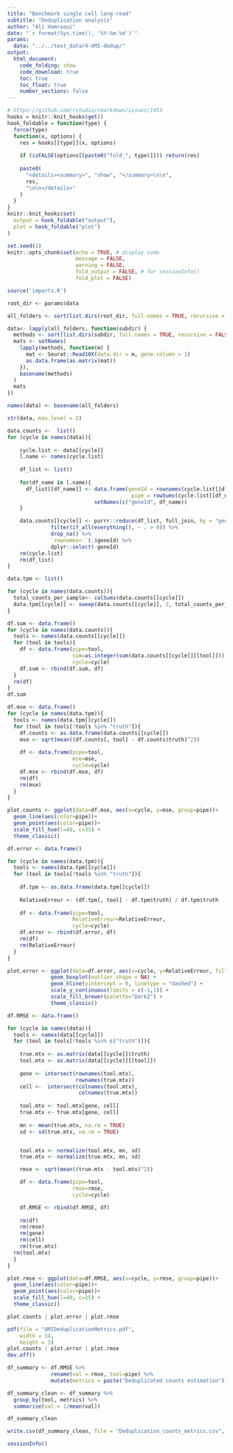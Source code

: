 ```yaml
---
title: "Benchmark single cell long-read"
subtitle: "Deduplication analysis"
author: "Ali Hamraoui"
date: "`r format(Sys.time(), '%Y-%m-%d')`"
params:
  data: "../../test_data/4-UMI-dedup/"
output:
  html_document:
    code_folding: show
    code_download: true
    toc: true
    toc_float: true
    number_sections: false
---
```


<style>
body {
text-align: justify}
</style>

<!-- Automatically computes and prints in the output the running time for any code chunk -->
```r
# https://github.com/rstudio/rmarkdown/issues/1453
hooks = knitr::knit_hooks$get()
hook_foldable = function(type) {
  force(type)
  function(x, options) {
    res = hooks[[type]](x, options)
    
    if (isFALSE(options[[paste0("fold_", type)]])) return(res)
    
    paste0(
      "<details><summary>", "show", "</summary>\n\n",
      res,
      "\n\n</details>"
    )
  }
}
knitr::knit_hooks$set(
  output = hook_foldable("output"),
  plot = hook_foldable("plot")
)
```

<!-- Set default parameters for all chunks -->
```r
set.seed(1)
knitr::opts_chunk$set(echo = TRUE, # display code
                      message = FALSE,
                      warning = FALSE,
                      fold_output = FALSE, # for sessionInfo()
                      fold_plot = FALSE)
```

```r
source('imports.R')
```

```r
root_dir <- params$data
```

```r
all_folders <- sort(list.dirs(root_dir, full.names = TRUE, recursive = FALSE))

data<- lapply(all_folders, function(subdir) {
  methods <- sort(list.dirs(subdir, full.names = TRUE, recursive = FALSE))
  mats <- setNames(
    lapply(methods, function(m) {
      mat <- Seurat::Read10X(data.dir = m, gene.column = 1)
      as.data.frame(as.matrix(mat))
    }),
    basename(methods)
  )
  mats
})

names(data) <- basename(all_folders)

str(data, max.level = 2)
```

```r
data.counts <-  list()
for (cycle in names(data)){
  
    cycle.list <- data[[cycle]]
    l.name <- names(cycle.list) 
    
    df_list <- list()
    
    for(df_name in l.name){
      df_list[[df_name]] <- data.frame(geneId = rownames(cycle.list[[df_name]]),
                                        pipe = rowSums(cycle.list[[df_name]])) %>%
                            setNames(c("geneId", df_name))
    }

    data.counts[[cycle]] <- purrr::reduce(df_list, full_join, by = "geneId") %>%
              filter(if_all(everything(), ~ . > 0)) %>%
              drop_na() %>%
              `rownames<-`(.$geneId) %>%
              dplyr::select(-geneId)
    rm(cycle.list)
    rm(df_list)
}
```

```r
data.tpm <- list()

for (cycle in names(data.counts)){
  total_counts_per_sample<- colSums(data.counts[[cycle]])
  data.tpm[[cycle]] <- sweep(data.counts[[cycle]], 2, total_counts_per_sample, FUN = "/") * 1e6
}
```


```r
df.sum <- data.frame()
for (cycle in names(data.counts)){
  tools <- names(data.counts[[cycle]])
  for (tool in tools){
    df <- data.frame(pipe=tool,
                     sum=as.integer(sum(data.counts[[cycle]][[tool]])),
                     cycle=cycle)
    df.sum <- rbind(df.sum, df)
  } 
  rm(df)
}
df.sum
```

```r
df.mse <- data.frame()
for (cycle in names(data.tpm)){
  tools <- names(data.tpm[[cycle]])
  for (tool in tools[!tools %in% "truth"]){
    df.counts <- as.data.frame(data.counts[[cycle]])
    mse <- sqrt(mean((df.counts[, tool] - df.counts$truth)^2))
  
    df <- data.frame(pipe=tool,
                     mse=mse,
                     cycle=cycle)
    df.mse <- rbind(df.mse, df)
    rm(df)
    rm(mse)
  }
}
```

```r
plot.counts <- ggplot(data=df.mse, aes(x=cycle, y=mse, group=pipe))+
  geom_line(aes(color=pipe))+
  geom_point(aes(color=pipe))+
  scale_fill_hue(l=40, c=35) +
  theme_classic()
```

```r
df.error <- data.frame()

for (cycle in names(data.tpm)){
  tools <- names(data.tpm[[cycle]])
  for (tool in tools[!tools %in% "truth"]){
    
    df.tpm <- as.data.frame(data.tpm[[cycle]])
    
    RelativeErreur <- (df.tpm[, tool] - df.tpm$truth) / df.tpm$truth
    
    df <- data.frame(pipe=tool,
                     RelativeErreur=RelativeErreur,
                     cycle=cycle)
    df.error <- rbind(df.error, df)
    rm(df)
    rm(RelativeErreur)
  }
}
```

```r
plot.error <- ggplot(data=df.error, aes(x=cycle, y=RelativeErreur, fill=pipe)) +
              geom_boxplot(outlier.shape = NA) + 
              geom_hline(yintercept = 0, linetype = "dashed") +
              scale_y_continuous(limits = c(-1,1)) +
              scale_fill_brewer(palette="Dark2") +
              theme_classic()
```

```r
df.RMSE <- data.frame()

for (cycle in names(data)){
  tools <- names(data[[cycle]])
  for (tool in tools[!tools %in% c("truth")]){
    
    true.mtx <- as.matrix(data[[cycle]]$truth)
    tool.mtx <- as.matrix(data[[cycle]][[tool]])
    
    gene <- intersect(rownames(tool.mtx), 
                      rownames(true.mtx))
    cell <-  intersect(colnames(tool.mtx), 
                       colnames(true.mtx))
    
    tool.mtx <- tool.mtx[gene, cell]
    true.mtx <- true.mtx[gene, cell]
    
    mn <- mean(true.mtx, na.rm = TRUE)
    sd <- sd(true.mtx, na.rm = TRUE)


    tool.mtx <- normalize(tool.mtx, mn, sd)
    true.mtx <- normalize(true.mtx, mn, sd)

    rmse <- sqrt(mean((true.mtx - tool.mtx)^2))

    df <- data.frame(pipe=tool,
                     rmse=rmse,
                     cycle=cycle)

    df.RMSE <- rbind(df.RMSE, df)
    
    rm(df)
    rm(rmse)
    rm(gene)
    rm(cell)
    rm(true.mtx)
  rm(tool.mtx)
  }
}
```

```r
plot.rmse <- ggplot(data=df.RMSE, aes(x=cycle, y=rmse, group=pipe))+
  geom_line(aes(color=pipe))+
  geom_point(aes(color=pipe))+
  scale_fill_hue(l=40, c=35) +
  theme_classic()
```

```r
plot.counts | plot.error | plot.rmse
```

```r
pdf(file = "UMIDeduplicationMetrics.pdf", 
    width = 14, 
    height = 3)
plot.counts | plot.error | plot.rmse
dev.off()
```

```r
df_summary <- df.RMSE %>% 
              rename(val = rmse, tool=pipe) %>%
              mutate(metrics = paste("Deduplicated counts estimation"))

df_summary_clean <- df_summary %>%
  group_by(tool, metrics) %>%
  summarise(val = 1/mean(val))

df_summary_clean
```
```r
write.csv(df_summary_clean, file = "Deduplication_counts_metrics.csv", row.names = F)
```

```r
sessionInfo()
```


